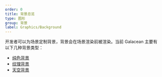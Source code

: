 ```yaml
---
order: 0
title: 背景总览
type: 图形
group: 背景
label: Graphics/Background
---
```


开发者可以为场景定制背景，背景会在场景渲染前被渲染。当前 Galacean 主要有以下几种背景类型：

- [纯色背景](/docs/graphics/background/solidColor/)
- [纹理背景](/docs/graphics/background/texture/)
- [天空背景](/docs/graphics/background/sky/)
